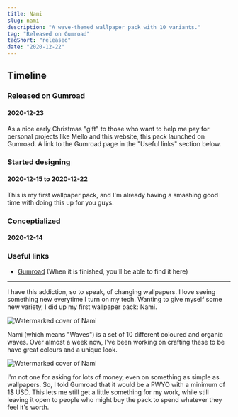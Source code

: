 ```yaml
---
title: Nami
slug: nami
description: "A wave-themed wallpaper pack with 10 variants."
tag: "Released on Gumroad"
tagShort: "released"
date: "2020-12-22"
---
```


<h2>Timeline</h2>
<section id="timeline">
  <section className="released">
    <h3>Released on Gumroad</h3>
    <h4>2020-12-23</h4>
    <p>
      As a nice early Christmas "gift" to those who want to help me pay for personal projects like Mello and this website,
      this pack launched on Gumroad. A link to the Gumroad page in the "Useful links" section below.
    </p>
  </section>
  <section className="progress">
    <h3>Started designing</h3>
    <h4 className="minor">2020-12-15 to 2020-12-22</h4>
    <p>
      This is my first wallpaper pack, and I'm already having a smashing good time with doing this up for you guys.
    </p>
  </section>
  <section className="progress">
    <h3>Conceptialized</h3>
    <h4 className="minor">2020-12-14</h4>
  </section>
</section>

### Useful links
- [Gumroad](http://gum.co/lzjVt) (When it is finished, you'll be able to find it here)

---

I have this addiction, so to speak, of changing wallpapers. I love seeing something new everytime I turn on my tech. Wanting to give myself some new variety, I did up my first wallpaper pack: Nami.

![Watermarked cover of Nami](/assets/projects/nami/cover0.png)

Nami (which means "Waves") is a set of 10 different coloured and organic waves. Over almost a week now, I've been working on crafting these to be have great colours and a unique look.

![Watermarked cover of Nami](/assets/projects/nami/cover1.png)

I'm not one for asking for lots of money, even on something as simple as wallpapers. So, I told Gumroad that it would be a PWYO with a minimum of 1$ USD. This lets me still get a little something for my work, while still leaving it open to people who might buy the pack to spend whatever they feel it's worth.
